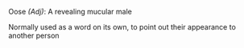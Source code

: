 Oose ''(Adj)'': A revealing mucular male

Normally used as a word on its own, to point out their appearance to another person


{{vocabulary-stub}}
{{Uncategorized|date=September 2007}}
